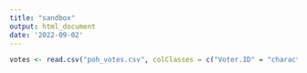 ```yaml
---
title: "sandbox"
output: html_document
date: '2022-09-02'
---
```


```r
votes <- read.csv("poh_votes.csv", colClasses = c("Voter.ID" = "character", "Proposal.ID" = "character")) # IDs will be read as hex if character not specified 



```

